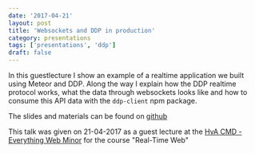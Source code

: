 ```yaml
---
date: '2017-04-21'
layout: post
title: 'Websockets and DDP in production'
category: presentations
tags: ['presentations', 'ddp']
draft: false
---
```


In this guestlecture I show an example of a realtime application we built using Meteor and DDP. Along the way I explain how the DDP realtime protocol works, what the data through websockets looks like and how to consume this API data with the `ddp-client` npm package.

The slides and materials can be found on [github](http://peterpeerdeman.github.io/websockets-and-ddp-in-production)

This talk was given on 21-04-2017 as a guest lecture at the [HvA CMD - Everything Web Minor](https://moodle.cmd.hva.nl/course/index.php?categoryid=26) for the course "Real-Time Web"
